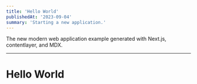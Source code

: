 ```yaml
---
title: 'Hello World'
publishedAt: '2023-09-04'
summary: 'Starting a new application.'
---
```


The new modern web application example generated with Next.js, contentlayer, and MDX.

---

# Hello World